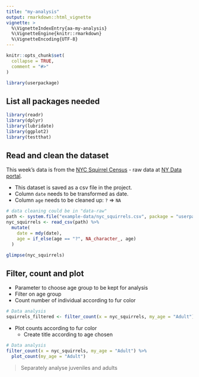 ```yaml
---
title: "my-analysis"
output: rmarkdown::html_vignette
vignette: >
  %\VignetteIndexEntry{aa-my-analysis}
  %\VignetteEngine{knitr::rmarkdown}
  %\VignetteEncoding{UTF-8}
---
```


```r
knitr::opts_chunk$set(
  collapse = TRUE,
  comment = "#>"
)
```

```r
library(userpackage)
```

## List all packages needed

```r
library(readr)
library(dplyr)
library(lubridate)
library(ggplot2)
library(testthat)
```


## Read and clean the dataset

This week's data is from the [NYC Squirrel Census](https://www.thesquirrelcensus.com/) - raw data at [NY Data portal](https://data.cityofnewyork.us/Environment/2018-Central-Park-Squirrel-Census-Squirrel-Data/vfnx-vebw).  

- This dataset is saved as a csv file in the project.  
- Column `date` needs to be transformed as date.  
- Column `age` needs to be cleaned up: `?` => `NA`


<!-- Add a chunk: Ctrl + Alt + I -->
```r
# data cleaning could be in "data-raw"
path <- system.file("example-data/nyc_squirrels.csv", package = "userpackage")
nyc_squirrels <- read_csv(path) %>% 
  mutate(
    date = mdy(date),
    age = if_else(age == "?", NA_character_, age)
  )

glimpse(nyc_squirrels)
```

## Filter, count and plot

- Parameter to choose age group to be kept for analysis
- Filter on age group
- Count number of individual according to fur color

```r
# Data analysis
squirrels_filtered <- filter_count(x = nyc_squirrels, my_age = "Adult")
```

- Plot counts according to fur color
    + Create title according to age chosen

```r
# Data analysis
filter_count(x = nyc_squirrels, my_age = "Adult") %>% 
  plot_count(my_age = "Adult")
```

> Separately analyse juveniles and adults
